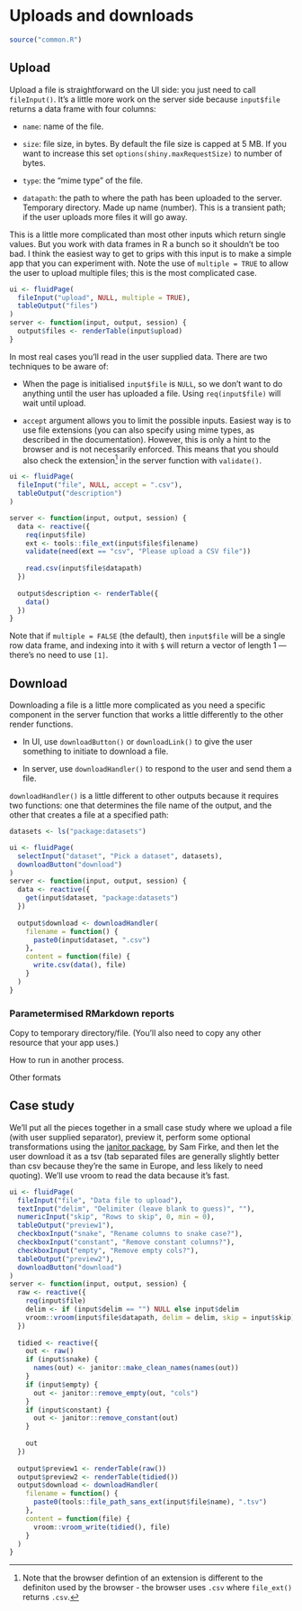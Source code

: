 # Uploads and downloads {#action-transfer}

<!-- TODO: update link/contents in basic-UI -->

```r
source("common.R")
```

## Upload

Upload a file is straightforward on the UI side: you just need to call `fileInput()`. It's a little more work on the server side because `input$file` returns a data frame with four columns:

* `name`: name of the file.

* `size`: file size, in bytes. By default the file size is capped at 5 MB. 
   If you want to increase this set `options(shiny.maxRequestSize)` to number 
   of bytes.

* `type`: the "mime type" of the file.

* `datapath`: the path to where the path has been uploaded to the server.
  Temporary directory. Made up name (number). This is a transient path; if the 
  user uploads more files it will go away.

This is a little more complicated than most other inputs which return single values. But you work with data frames in R a bunch so it shouldn't be too bad. I think the easiest way to get to grips with this input is to make a simple app that you can experiment with. Note the use of `multiple = TRUE` to allow the user to upload multiple files; this is the most complicated case.

```r
ui <- fluidPage(
  fileInput("upload", NULL, multiple = TRUE),
  tableOutput("files")
)
server <- function(input, output, session) {
  output$files <- renderTable(input$upload)
}
```

In most real cases you'll read in the user supplied data. There are two techniques to be aware of:

* When the page is initialised `input$file` is `NULL`, so we don't want to 
  do anything until the user has uploaded a file. Using `req(input$file)` 
  will wait until upload.
  
* `accept` argument allows you to limit the possible inputs. Easiest way is to
  use file extensions (you can also specify using mime types, as described in 
  the documentation). However, this is only a hint to the browser and is 
  not necessarily enforced. This means that you should also check the
  extension[^extensions] in the server function with `validate()`. 

[^extensions]: Note that the browser defintion of an extension is different to the definiton used by the browser - the browser uses `.csv` where `file_ext()` returns `.csv`.

```r
ui <- fluidPage(
  fileInput("file", NULL, accept = ".csv"),
  tableOutput("description")
)

server <- function(input, output, session) {
  data <- reactive({
    req(input$file)
    ext <- tools::file_ext(input$file$filename)
    validate(need(ext == "csv", "Please upload a CSV file"))
    
    read.csv(input$file$datapath)
  })
  
  output$description <- renderTable({
    data()
  })
}
```

Note that if `multiple = FALSE` (the default), then `input$file` will be a single row data frame, and indexing into it with `$` will return a vector of length 1 --- there's no need to use `[1]`. 

## Download

Downloading a file is a little more complicated as you need a specific component in the server function that works a little differently to the other render functions.

* In UI, use `downloadButton()` or `downloadLink()` to give the user
  something to initiate to download a file.
  
* In server, use `downloadHandler()` to respond to the user and send them
  a file.

`downloadHandler()` is a little different to other outputs because it requires two functions: one that determines the file name of the output, and the other that creates a file at a specified path:

```r
datasets <- ls("package:datasets")

ui <- fluidPage(
  selectInput("dataset", "Pick a dataset", datasets),
  downloadButton("download")
)
server <- function(input, output, session) {
  data <- reactive({
    get(input$dataset, "package:datasets")
  })
    
  output$download <- downloadHandler(
    filename = function() {
      paste0(input$dataset, ".csv")
    },
    content = function(file) {
      write.csv(data(), file)
    }
  )
}
```

### Parametermised RMarkdown reports

<!-- https://shiny.rstudio.com/articles/generating-reports.html -->

Copy to temporary directory/file. (You'll also need to copy any other resource that your app uses.)

How to run in another process.

Other formats

## Case study

We'll put all the pieces together in a small case study where we upload a file (with user supplied separator), preview it, perform some optional transformations using the [janitor package](http://sfirke.github.io/janitor), by Sam Firke, and then let the user download it as a tsv (tab separated files are generally slightly better than csv because they're the same in Europe, and less likely to need quoting). We'll use vroom to read the data because it's fast.

```r
ui <- fluidPage(
  fileInput("file", "Data file to upload"),
  textInput("delim", "Delimiter (leave blank to guess)", ""),
  numericInput("skip", "Rows to skip", 0, min = 0),
  tableOutput("preview1"),
  checkboxInput("snake", "Rename columns to snake case?"),
  checkboxInput("constant", "Remove constant columns?"),
  checkboxInput("empty", "Remove empty cols?"),
  tableOutput("preview2"),
  downloadButton("download")
)
server <- function(input, output, session) {
  raw <- reactive({
    req(input$file)
    delim <- if (input$delim == "") NULL else input$delim
    vroom::vroom(input$file$datapath, delim = delim, skip = input$skip)
  })
  
  tidied <- reactive({
    out <- raw()
    if (input$snake) {
      names(out) <- janitor::make_clean_names(names(out))
    }
    if (input$empty) {
      out <- janitor::remove_empty(out, "cols")
    }
    if (input$constant) {
      out <- janitor::remove_constant(out)
    }
    
    out
  })
  
  output$preview1 <- renderTable(raw())
  output$preview2 <- renderTable(tidied())
  output$download <- downloadHandler(
    filename = function() {
      paste0(tools::file_path_sans_ext(input$file$name), ".tsv")
    },
    content = function(file) {
      vroom::vroom_write(tidied(), file)
    }
  )
}
```


